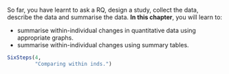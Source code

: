 ::: {.objectivesBox .objectives data-latex="{iconmonstr-target-4-240.png}"}
So far, you have learnt to ask a RQ, design a study, collect the data, describe the data and summarise the data.
**In this chapter**, you will learn to:

* summarise within-individual changes in quantitative data using appropriate graphs.
* summarise within-individual changes using summary tables.
:::


```r
SixSteps(4, 
         "Comparing within inds.")
```